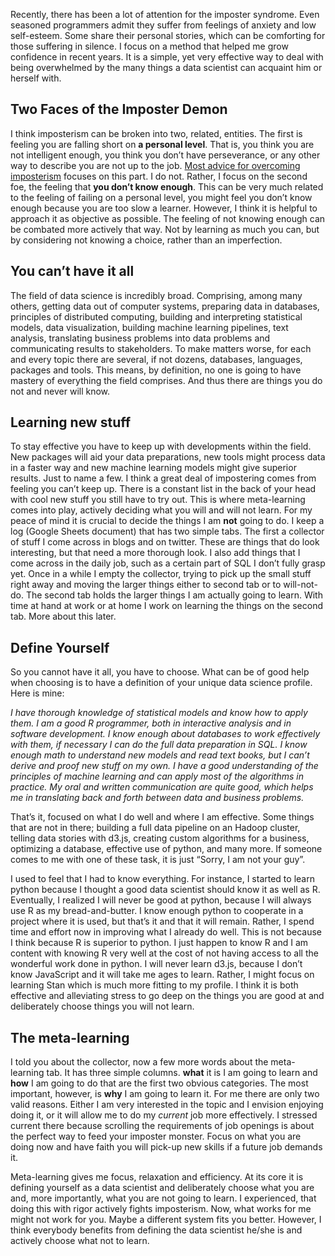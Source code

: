 Recently, there has been a lot of attention for the imposter syndrome. Even seasoned programmers admit they suffer from feelings of anxiety and low self-esteem. Some share their personal stories, which can be comforting for those suffering in silence. I focus on a method that helped me grow confidence in recent years. It is a simple, yet very effective way to deal with being overwhelmed by the many things a data scientist can acquaint him or herself with.

## Two Faces of the Imposter Demon

I think imposterism can be broken into two, related, entities. The first is feeling you are falling short on **a personal level**. That is, you think you are not intelligent enough, you think you don't have perseverance, or any other way to describe you are not up to the job. [Most advice for overcoming imposterism](https://startupbros.com/21-ways-overcome-impostor-syndrome/) focuses on this part. I do not. Rather, I focus on the second foe, the feeling that **you don't know enough**. This can be very much related to the feeling of failing on a personal level, you might feel you don't know enough because you are too slow a learner. However, I think it is helpful to approach it as objective as possible. The feeling of not knowing enough can be combated more actively that way. Not by learning as much you can, but by considering not knowing a choice, rather than an imperfection.

## You can't have it all

The field of data science is incredibly broad. Comprising, among many others, getting data out of computer systems, preparing data in databases, principles of distributed computing, building and interpreting statistical models, data visualization, building machine learning pipelines, text analysis, translating business problems into data problems and communicating results to stakeholders. To make matters worse, for each and every topic there are several, if not dozens, databases, languages, packages and tools. This means, by definition, no one is going to have mastery of everything the field comprises. And thus there are things you do not and never will know.

## Learning new stuff

To stay effective you have to keep up with developments within the field. New packages will aid your data preparations, new tools might process data in a faster way and new machine learning models might give superior results. Just to name a few. I think a great deal of impostering comes from feeling you can't keep up. There is a constant list in the back of your head with cool new stuff you still have to try out. This is where meta-learning comes into play, actively deciding what you will and will not learn. For my peace of mind it is crucial to decide the things I am **not** going to do. I keep a log (Google Sheets document) that has two simple tabs. The first a collector of stuff I come across in blogs and on twitter. These are things that do look interesting, but that need a more thorough look. I also add things that I come across in the daily job, such as a certain part of SQL I don't fully grasp yet. Once in a while I empty the collector, trying to pick up the small stuff right away and moving the larger things either to second tab or to will-not-do. The second tab holds the larger things I am actually going to learn. With time at hand at work or at home I work on learning the things on the second tab. More about this later.

## Define Yourself

So you cannot have it all, you have to choose. What can be of good help when choosing is to have a definition of your unique data science profile. Here is mine:

*I have thorough knowledge of statistical models and know how to apply them. I am a good R programmer, both in interactive analysis and in software development. I know enough about databases to work effectively with them, if necessary I can do the full data preparation in SQL. I know enough math to understand new models and read text books, but I can't derive and proof new stuff on my own. I have a good understanding of the principles of machine learning and can apply most of the algorithms in practice. My oral and written communication are quite good, which helps me in translating back and forth between data and business problems.*

That's it, focused on what I do well and where I am effective. Some things that are not in there; building a full data pipeline on an Hadoop cluster, telling data stories with d3.js, creating custom algorithms for a business, optimizing a database, effective use of python, and many more. If someone comes to me with one of these task, it is just "Sorry, I am not your guy".

I used to feel that I had to know everything. For instance, I started to learn python because I thought a good data scientist should know it as well as R. Eventually, I realized I will never be good at python, because I will always use R as my bread-and-butter. I know enough python to cooperate in a project where it is used, but that's it and that it will remain. Rather, I spend time and effort now in improving what I already do well. This is not because I think because R is superior to python. I just happen to know R and I am content with knowing R very well at the cost of not having access to all the wonderful work done in python. I will never learn d3.js, because I don't know JavaScript and it will take me ages to learn. Rather, I might focus on learning Stan which is much more fitting to my profile. I think it is both effective and alleviating stress to go deep on the things you are good at and deliberately choose things you will not learn.

## The meta-learning

I told you about the collector, now a few more words about the meta-learning tab. It has three simple columns. **what** it is I am going to learn and **how** I am going to do that are the first two obvious categories. The most important, however, is **why** I am going to learn it. For me there are only two valid reasons. Either I am very interested in the topic and I envision enjoying doing it, or it will allow me to do my *current* job more effectively. I stressed current there because scrolling the requirements of job openings is about the perfect way to feed your imposter monster. Focus on what you are doing now and have faith you will pick-up new skills if a future job demands it.

Meta-learning gives me focus, relaxation and efficiency. At its core it is defining yourself as a data scientist and deliberately choose what you are and, more importantly, what you are not going to learn. I experienced, that doing this with rigor actively fights imposterism. Now, what works for me might not work for you. Maybe a different system fits you better. However, I think everybody benefits from defining the data scientist he/she is and actively choose what not to learn.
